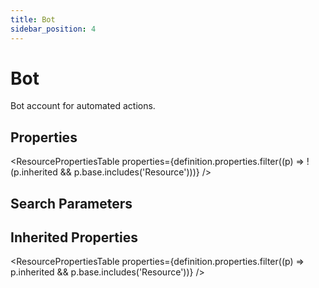```yaml
---
title: Bot
sidebar_position: 4
---
```



# Bot

Bot account for automated actions.

## Properties

<ResourcePropertiesTable properties={definition.properties.filter((p) => !(p.inherited && p.base.includes('Resource')))} />

## Search Parameters

<SearchParamsTable searchParams={definition.searchParameters} />

## Inherited Properties

<ResourcePropertiesTable properties={definition.properties.filter((p) => p.inherited && p.base.includes('Resource'))} />


